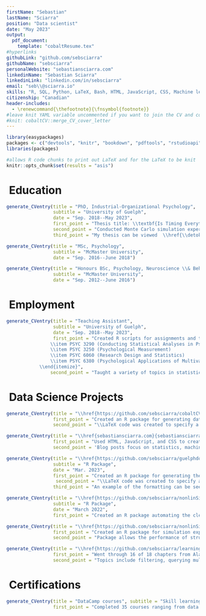 ```yaml
---
firstName: "Sebastian"
lastName: "Sciarra"
position: "Data scientist"
date: "May 2023"
output: 
  pdf_document:
    template: "cobaltResume.tex"
#hyperlinks
githubLink: "github.com/sebsciarra"
githubName: "sebsciarra"
personalWebsite: "sebastiansciarra.com"
linkedinName: "Sebastian Sciarra"
linkedinLink: "linkedin.com/in/sebsciarra"
email: "seb\\@sciarra.io"
skills: "R, SQL, Python, LaTeX, Bash, HTML, JavaScript, CSS, Machine learning, Data science, Data visualization, Knowledge translation"
citizenship: "Canadian"
header-includes: 
  - \renewcommand{\thefootnote}{\fnsymbol{footnote}}
#leave knit YAML variable uncommented if you want to join the CV and cover letter in one PDF
#knit: cobaltCV::merge_CV_cover_letter
---
```


```r
library(easypackages)
packages <- c("devtools", "knitr", "bookdown", "pdftools", "rstudioapi", "cobaltCV", "stringr")
libraries(packages)

#allows R code chunks to print out LaTeX and for the LaTeX to be knit
knitr::opts_chunk$set(results = "asis")
```


# \faUniversity\ Education

```r
generate_CVentry(title = "PhD, Industrial-Organizational Psychology", 
                 subtitle = "University of Guelph", 
                 date = "Sep. 2018--May 2023", 
                 first_point = "Thesis title: \\textbf{Is Timing Everything? The Effects of Measurement Timing on the \\newline Performance of Nonlinear Longitudinal Models}", 
                 second_point = "Conducted Monte Carlo simulation experiments using R on an Amazon Web Services (AWS) instance to evaluate the performance of structured latent growth curve models under several conditions", 
                 third_point = "My thesis can be viewed  \\href{\\detokenize{https://atrium.lib.uoguelph.ca/xmlui/bitstream/handle/10214/27543/Sciarra_Sebastian_202304_PhD.pdf?sequence=1&isAllowed=y}}{\\textcolor{blue}{here}}")
```

```r
generate_CVentry(title = "MSc, Psychology", 
                 subtitle = "McMaster University",
                 date = "Sep. 2016--June 2018")
```

```r
generate_CVentry(title = "Honours BSc, Psychology, Neuroscience \\& Behaviour", 
                 subtitle = "McMaster University", 
                 date = "Sep. 2012--June 2016")
```



# \faSuitcase\ Employment 


```r
generate_CVentry(title = "Teaching Assistant", 
                 subtitle = "University of Guelph", 
                 date = "Sep. 2018--May 2023", 
                 first_point = "Created R scripts for assignments and taught labs for the following courses in measurement and statistics: \\begin{itemize}   \\fontsize{9}{9}\\selectfont
                \\item PSYC 3290 (Conducting Statistical Analyses in Psychology)
                \\item PSYC 3250 (Psychological Measurement) 
                \\item PSYC 6060 (Research Design and Statistics)
                \\item PSYC 6380 (Psychological Applications of Multivariate Analysis)
            \\end{itemize}", 
                second_point = "Taught a variety of topics in statistics (e.g., regression with continuous and categorical [i.e., ANOVA] variables, \\textit{p} values, \\textit{p} hacking, effect sizes, factor analysis, latent variable modelling, etc.)")
```



# \faCode\ Data Science Projects


```r
generate_CVentry(title = "\\href{https://github.com/sebsciarra/cobaltCV}{cobaltCV}\\footnote{clickable hyperlink to the corresponding repository on my GitHub}", subtitle = "R Package", date = "May 2023", 
                 first_point = "Created an R package for generating data-driven CVs and cover letters according to a customizeable template", 
                 second_point = "\\LaTeX code was created to specify a template and R functions were created to easily generate CV entries")
```


```r
generate_CVentry(title = "\\href{sebastiansciarra.com}{sebastiansciarra.com}*", subtitle = "Personal website", date = "Mar. 2023", 
                 first_point = "Used HTML, JavaScript, and CSS to create a personal website for writing blog posts",
                 second_point = 'Blog posts focus on statistics, machine learning, and coding by explaining technical details, providing demonstrations, and conducting simulation experiments')
```

```r
generate_CVentry(title = "\\href{https://github.com/sebsciarra/guelphdown}{guelphdown}*\\footnotetext{clickable hyperlink to the corresponding repository on my GitHub}", 
                 subtitle = "R Package", 
                 date = "Mar. 2023", 
                 first_point = "Created an R package for generating theses according to the University of Guelph formatting requirements", 
                  second_point = "\\LaTeX code was created to specify a template, which included different formattings for the preamble, body, refences, and appendices",
                 third_point = "An example of the formatting can be seen in my \\href{\\detokenize{https://atrium.lib.uoguelph.ca/xmlui/bitstream/handle/10214/27543/Sciarra_Sebastian_202304_PhD.pdf?sequence=1&isAllowed=y}}{\\textcolor{blue}{thesis}}")
```


```r
generate_CVentry(title = "\\href{https://github.com/sebsciarra/nonlinSimsAnalysis}{nonlinSimsAnalysis}*", 
                 subtitle = "R Package",
                 date = "March 2022", 
                 first_point = "Created an R package automating the cleaning, analysis, and visualization of large data sets for my doctoral dissertation (e.g., 40 000+ rows)", second_point = "additional info")
```

```r
generate_CVentry(title = "\\href{https://github.com/sebsciarra/nonlinSims}{nonlinSims}*", subtitle = "R Package", date = "Jan. 2022", 
                 first_point = "Created an R package for simulation experiments in my doctoral dissertation",
                 second_point = "Package allows the performance of structured latent growth curve models to be evaluated under several different conditions")
```

```r
generate_CVentry(title = "\\href{https://github.com/sebsciarra/learning_SQL}{Learning SQL}*", subtitle = "Skill learning", date = "Mar. 2021", 
                 first_point = "Went through 16 of 18 chapters from Alan Beaulieu's \\href{https://www.amazon.ca/Learning-SQL-Generate-Manipulate-Retrieve/dp/1492057614/ref=sr_1_1?hvadid=324956203165&hvdev=c&hvlocphy=9000835&hvnetw=g&hvqmt=e&hvrand=9921433988929165270&hvtargid=kwd-312865785332&hydadcr=16084_10268182&keywords=learning+sql+by+alan+beaulieu&qid=1684158363&sr=8-1}{\\textcolor{blue}{Learning SQL}}", 
                 second_point = "Topics include filtering, querying multiple tables, sets, grouping and aggregates, subqueries, joins, transactions etc.")
```


# \faCertificate\ Certifications

```r
generate_CVentry(title = "DataCamp courses", subtitle = "Skill learning", date = "June 2018--Aug. 2020", 
                 first_point = "Completed 35 courses ranging from data visualization and writing functions to  machine learning topics such as tree-based models and support vector machines. For a full list of the courses, see the relevant section on my LinkedIn \\href{https://www.linkedin.com/in/sebsciarra/details/certifications/}{\\textcolor{blue}{here}}")
```


